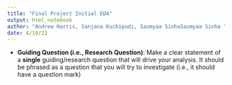 ```yaml
---
title: "Final Project Initial EDA"
output: html_notebook
author: "Andrew Harris, Sanjana Kuchipudi, Saumyaa SinhaSaumyaa Sinha "
date: 4/19/22
---
```


- **Guiding Question (i.e., Research Question)**: Make a clear statement of a **single** guiding/research question that will drive your analysis. It should be phrased as a question that you will try to investigate (i.e., it should have a question mark) 

